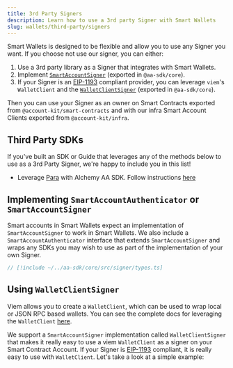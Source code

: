 ```yaml
---
title: 3rd Party Signers
description: Learn how to use a 3rd party Signer with Smart Wallets
slug: wallets/third-party/signers
---
```


Smart Wallets is designed to be flexible and allow you to use any Signer you want. If you choose not use our signer, you can either:

1. Use a 3rd party library as a Signer that integrates with Smart Wallets.
1. Implement [`SmartAccountSigner`](https://github.com/alchemyplatform/aa-sdk/blob/main/aa-sdk/core/src/signer/types.ts#L34) (exported in `@aa-sdk/core`).
1. If your Signer is an [EIP-1193](https://eips.ethereum.org/EIPS/eip-1193) compliant provider, you can leverage `viem`'s `WalletClient` and the [`WalletClientSigner`](/wallets/reference/aa-sdk/core/classes/WalletClientSigner) (exported in `@aa-sdk/core`).

Then you can use your Signer as an owner on Smart Contracts exported from `@account-kit/smart-contracts` and with our infra Smart Account Clients exported from `@account-kit/infra`.

## Third Party SDKs

<Tip>
If you've built an SDK or Guide that leverages any of the methods below to use as a 3rd Party Signer, we're happy to include you in this list!


- Leverage [Para](https://www.getpara.com/) with Alchemy AA SDK. Follow instructions [here](https://docs.getpara.com/v2/react/guides/web3-operations/evm/smart-accounts/setup-libraries#alchemy-account-kit)

</Tip>

## Implementing `SmartAccountAuthenticator` or `SmartAccountSigner`

Smart accounts in Smart Wallets expect an implementation of `SmartAccountSigner` to work in Smart Wallets. We also include a `SmartAccountAuthenticator` interface that extends `SmartAccountSigner` and wraps any SDKs you may wish to use as part of the implementation of your own Signer.

```ts types.ts twoslash
// [!include ~/../aa-sdk/core/src/signer/types.ts]
```

## Using `WalletClientSigner`

Viem allows you to create a `WalletClient`, which can be used to wrap local or JSON RPC based wallets. You can see the complete docs for leveraging the `WalletClient` [here](https://viem.sh/docs/clients/wallet).

We support a `SmartAccountSigner` implementation called `WalletClientSigner` that makes it really easy to use a viem `WalletClient` as a signer on your Smart Contract Account. If your Signer is [EIP-1193](https://eips.ethereum.org/EIPS/eip-1193) compliant, it is really easy to use with `WalletClient`. Let's take a look at a simple example:

<Markdown src="../../shared/signer/wallet-client-signer.mdx" />
